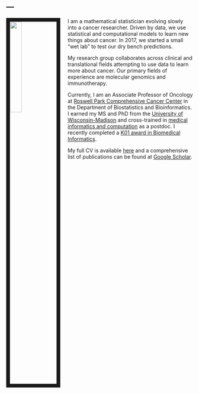 ---
---

<link rel="stylesheet" href="styles.css" type="text/css">

<img src="images/kevin.jpg" style="width:25%; border:10px solid; margin-right: 20px" align="left">

I am a mathematical statistician evolving slowly into a cancer researcher.  Driven by data, we use statistical and computational models to learn new things about cancer.  In 2017, we started a small "wet lab" to test our dry bench predictions. 

My research group collaborates across clinical and translational fields attempting to use data to learn more about cancer.  Our primary fields of experience are molecular genomics and immunotherapy. 

Currently, I am an Associate Professor of Oncology at [Roswell Park Comprehensive Cancer Center](https://www.roswellpark.org) in the Department of Biostatistics and Bioinformatics. I earned my MS and PhD from the [University of Wisconsin-Madison](http://www.stat.wisc.edu) and cross-trained in [medical informatics and computation](http://www.cibm.wisc.edu) as a postdoc. I recently completed a [K01 award in Biomedical Informatics](https://projectreporter.nih.gov/project_info_description.cfm?projectnumber=5K01LM012100-03). 

My full CV is available [here](files/engcv-2018-0326.pdf) and a comprehensive list of publications can be found at [Google Scholar](https://scholar.google.com/citations?user=ScCJOFgAAAAJ).